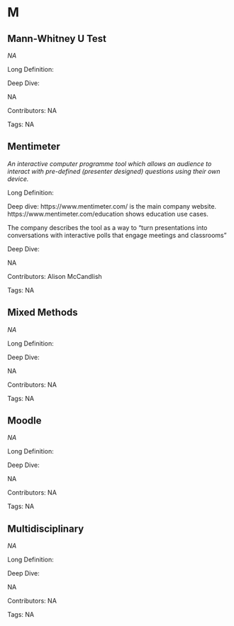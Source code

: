 #  M 
 
## Mann-Whitney U Test

<dfn>NA</dfn>

Long Definition: 













Deep Dive:

NA

Contributors: NA

Tags: NA
 
## Mentimeter

<dfn>An interactive computer programme tool which allows an audience to interact with pre-defined (presenter designed) questions using their own device.</dfn>

Long Definition: 

Deep dive: https://www.mentimeter.com/ is the main company website. https://www.mentimeter.com/education shows education use cases.

The company describes the tool as a way to “turn presentations into conversations with interactive polls that engage meetings and classrooms”









Deep Dive:

NA

Contributors: Alison McCandlish

Tags: NA
 
## Mixed Methods

<dfn>NA</dfn>

Long Definition: 













Deep Dive:

NA

Contributors: NA

Tags: NA
 
## Moodle

<dfn>NA</dfn>

Long Definition: 













Deep Dive:

NA

Contributors: NA

Tags: NA
 
## Multidisciplinary

<dfn>NA</dfn>

Long Definition: 













Deep Dive:

NA

Contributors: NA

Tags: NA
